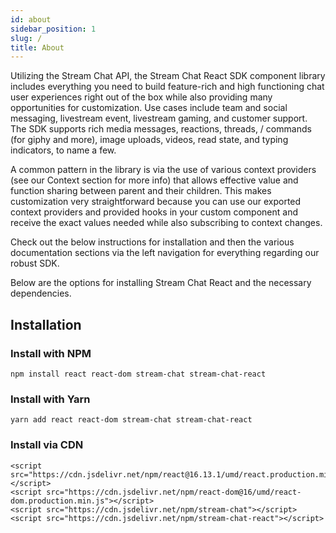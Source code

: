 ```yaml
---
id: about
sidebar_position: 1
slug: /
title: About
---
```


Utilizing the Stream Chat API, the Stream Chat React SDK component library includes everything you need to build feature-rich and high functioning chat user experiences right out of the box while also providing many opportunities for customization.
Use cases include team and social messaging, livestream event, livestream gaming, and customer support. The SDK supports rich media messages, reactions, threads, / commands (for giphy and more), image uploads, videos, read state, and typing indicators, to name a few.

A common pattern in the library is via the use of various context providers (see our Context section for more info) that allows effective value and function sharing between parent and their children.
This makes customization very straightforward because you can use our exported context providers and provided hooks in your custom component and receive the exact values needed while also subscribing to context changes.

Check out the below instructions for installation and then the various documentation sections via the left navigation for everything regarding our robust SDK.

Below are the options for installing Stream Chat React and the necessary dependencies.

## Installation

### Install with NPM

`npm install react react-dom stream-chat stream-chat-react`

### Install with Yarn

`yarn add react react-dom stream-chat stream-chat-react`

### Install via CDN

```
<script src="https://cdn.jsdelivr.net/npm/react@16.13.1/umd/react.production.min.js"></script>
<script src="https://cdn.jsdelivr.net/npm/react-dom@16/umd/react-dom.production.min.js"></script>
<script src="https://cdn.jsdelivr.net/npm/stream-chat"></script>
<script src="https://cdn.jsdelivr.net/npm/stream-chat-react"></script>
```
